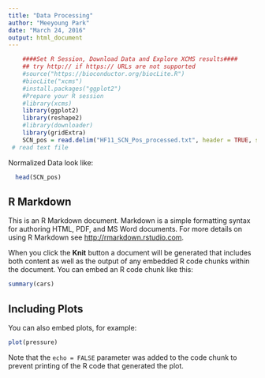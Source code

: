 ```yaml
---
title: "Data Processing"
author: "Meeyoung Park"
date: "March 24, 2016"
output: html_document
---
```


```r
    ####Set R Session, Download Data and Explore XCMS results####
    ## try http:// if https:// URLs are not supported
    #source("https://bioconductor.org/biocLite.R")
    #biocLite("xcms")
    #install.packages("ggplot2")
    #Prepare your R session
    #library(xcms)
    library(ggplot2)
    library(reshape2)
    #library(downloader)
    library(gridExtra)
    SCN_pos = read.delim("HF11_SCN_Pos_processed.txt", header = TRUE, sep = "\t")
 # read text file 
```
Normalized Data look like:
```r
  head(SCN_pos)
```
## R Markdown

This is an R Markdown document. Markdown is a simple formatting syntax for authoring HTML, PDF, and MS Word documents. For more details on using R Markdown see <http://rmarkdown.rstudio.com>.

When you click the **Knit** button a document will be generated that includes both content as well as the output of any embedded R code chunks within the document. You can embed an R code chunk like this:

```r
summary(cars)
```

## Including Plots

You can also embed plots, for example:

```r
plot(pressure)
```

Note that the `echo = FALSE` parameter was added to the code chunk to prevent printing of the R code that generated the plot.
